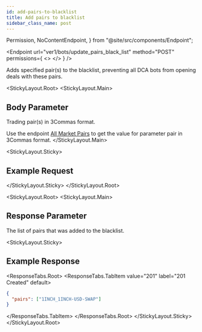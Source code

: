 ```yaml
---
id: add-pairs-to-blacklist
title: Add pairs to blacklist
sidebar_class_name: post
---
```


  Permission,
  NoContentEndpoint,
} from "@site/src/components/Endpoint";

<Endpoint
  url="ver1/bots/update_pairs_black_list"
  method="POST"
  permissions={
    <>
      <Permission title="Permission" description="BOTS_WRITE" />
      <Permission title="Security" description="SIGNED" />
    </>
  }
/>

Adds specified pair(s) to the blacklist, preventing all DCA bots from opening deals with these pairs.

<Separator />

<StickyLayout.Root>
<StickyLayout.Main>

## Body Parameter

<ApiParam name='pairs' type='string' id="pairs" required>
  Trading pair(s) in 3Commas format.
  
  Use the endpoint [All Market Pairs](/market-data/1_all_market_pairs.mdx) to get the value for parameter pair in 3Commas format.
</ApiParam>
</StickyLayout.Main>

<StickyLayout.Sticky>
## Example Request

<NoContentEndpoint
  method="POST"
  endpoint="/ver1/bots/update_pairs_black_list?pairs=1INCH_1INCH-USD-SWAP"
/>

</StickyLayout.Sticky>
</StickyLayout.Root>

<StickyLayout.Root>
<StickyLayout.Main>
## Response Parameter

<ApiParam name='pairs' type='array' id="pairs">
  The list of pairs that was added to the blacklist.
</ApiParam>
</StickyLayout.Main>

<StickyLayout.Sticky>

## Example Response

<ResponseTabs.Root>
<ResponseTabs.TabItem value="201" label="201 Created" default>

```json
{
  "pairs": ["1INCH_1INCH-USD-SWAP"]
}
```

</ResponseTabs.TabItem>
</ResponseTabs.Root>
</StickyLayout.Sticky>
</StickyLayout.Root>
